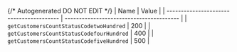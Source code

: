 {/* Autogenerated DO NOT EDIT  */}
| Name                                     | Value                                    |
| ---------------------------------------- | ---------------------------------------- |
| `getCustomersCountStatusCodetwoHundred`  | 200                                      |
| `getCustomersCountStatusCodefourHundred` | 400                                      |
| `getCustomersCountStatusCodefiveHundred` | 500                                      |